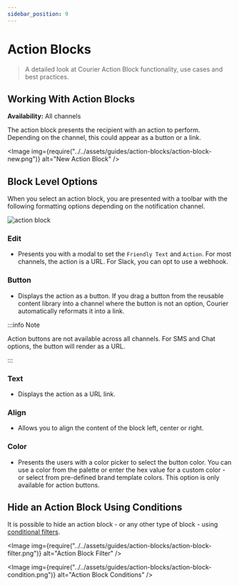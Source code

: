 ```yaml
---
sidebar_position: 9
---
```



# Action Blocks

> A detailed look at Courier Action Block functionality, use cases and best practices.

## Working With Action Blocks

**Availability:** All channels

The action block presents the recipient with an action to perform. Depending on the channel, this could appear as a button or a link.

<Image
  img={require("../../assets/guides/action-blocks/action-block-new.png")}
  alt="New Action Block"
/>

## Block Level Options

When you select an action block, you are presented with a toolbar with the following formatting options depending on the notification channel.

<GifWrapper width={920} height={614} caption="Action Block Options">

![action block](../../assets/guides/action-blocks/action-block-options.gif)

</GifWrapper>

### Edit

- Presents you with a modal to set the `Friendly Text` and `Action`. For most channels, the action is a URL. For Slack, you can opt to use a webhook.

### Button

- Displays the action as a button. If you drag a button from the reusable content library into a channel where the button is not an option, Courier automatically reformats it into a link.

:::info Note

Action buttons are not available across all channels. For SMS and Chat options, the button will render as a URL.

:::

### Text

- Displays the action as a URL link.

### Align

- Allows you to align the content of the block left, center or right.

### Color

- Presents the users with a color picker to select the button color. You can use a color from the palette or enter the hex value for a custom color - or select from pre-defined brand template colors. This option is only available for action buttons.

## Hide an Action Block Using Conditions

It is possible to hide an action block - or any other type of block - using [conditional filters](../notification-settings/send-conditions.mdx/#for-content-blocks).

<Image
  img={require("../../assets/guides/action-blocks/action-block-filter.png")}
  alt="Action Block Filter"
/>

<Image
  img={require("../../assets/guides/action-blocks/action-block-condition.png")}
  alt="Action Block Conditions"
/>